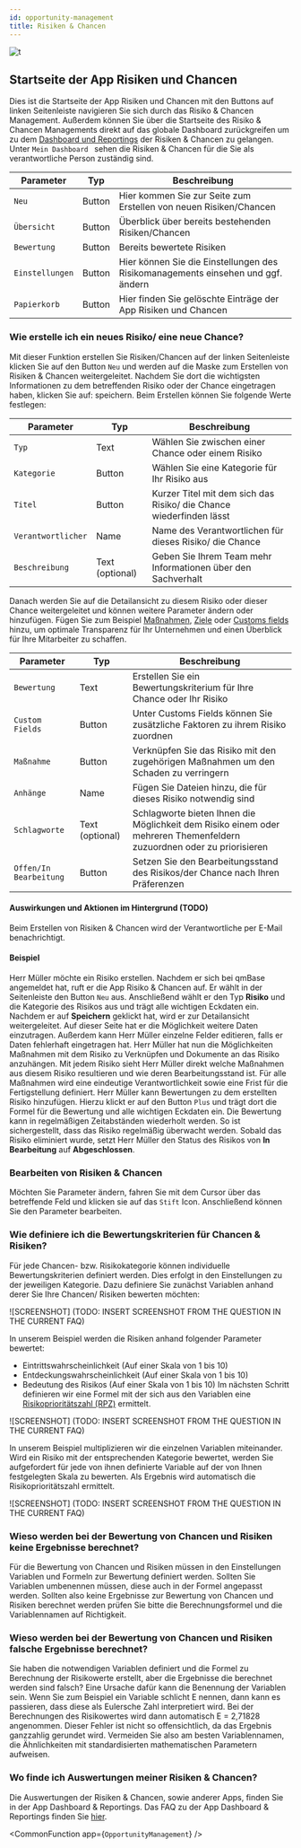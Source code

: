 ```yaml
---
id: opportunity-management
title: Risiken & Chancen
---
```


![t](https://caqadmin.blob.core.windows.net/public-screenshots/All%20Integration%20Specs/Opportunities.png)

## Startseite der App Risiken und Chancen

Dies ist die Startseite der App Risiken und Chancen mit den Buttons auf linken Seitenleiste navigieren Sie sich durch das Risiko & Chancen Management. Außerdem können Sie über die Startseite des Risiko & Chancen Managements direkt auf das globale Dashboard zurückgreifen um zu dem [Dashboard und Reportings](dashboard.mdx) der Risiken & Chancen zu gelangen. Unter <code>Mein Dashboard </code> sehen die Risiken & Chancen für die Sie als verantwortliche Person zuständig sind.

| Parameter                  | Typ    | Beschreibung                                                                     |
| -------------------------- | ------ | -------------------------------------------------------------------------------- |
| <code>Neu</code>           | Button | Hier kommen Sie zur Seite zum Erstellen von neuen Risiken/Chancen                |
| <code>Übersicht</code>     | Button | Überblick über bereits bestehenden Risiken/Chancen                               |
| <code>Bewertung</code>     | Button | Bereits bewertete Risiken                                                        |
| <code>Einstellungen</code> | Button | Hier können Sie die Einstellungen des Risikomanagements einsehen und ggf. ändern |
| <code>Papierkorb</code>    | Button | Hier finden Sie gelöschte Einträge der App Risiken und Chancen                   |

### Wie erstelle ich ein neues Risiko/ eine neue Chance?

Mit dieser Funktion erstellen Sie Risiken/Chancen auf der linken Seitenleiste klicken Sie auf den Button <code>Neu</code> und werden auf die Maske zum Erstellen von Risiken & Chancen weitergeleitet. Nachdem Sie dort die wichtigsten Informationen zu dem betreffenden Risiko oder der Chance eingetragen haben, klicken Sie auf: speichern.
Beim Erstellen können Sie folgende Werte festlegen:

| Parameter                     | Typ             | Beschreibung                                                        |
| ----------------------------- | --------------- | ------------------------------------------------------------------- |
| <code>Typ</code>              | Text            | Wählen Sie zwischen einer Chance oder einem Risiko                  |
| <code>Kategorie</code>        | Button          | Wählen Sie eine Kategorie für Ihr Risiko aus                        |
| <code>Titel</code>            | Button          | Kurzer Titel mit dem sich das Risiko/ die Chance wiederfinden lässt |
| <code>Verantwortlicher</code> | Name            | Name des Verantwortlichen für dieses Risiko/ die Chance             |
| <code>Beschreibung</code>     | Text (optional) | Geben Sie Ihrem Team mehr Informationen über den Sachverhalt        |

Danach werden Sie auf die Detailansicht zu diesem Risiko oder dieser Chance weitergeleitet und können weitere Parameter ändern oder hinzufügen. Fügen Sie zum Beispiel [Maßnahmen](projects-and-tasks.mdx), [Ziele](goal-management.mdx) oder [Customs fields](/docs/faqs/80) hinzu, um optimale Transparenz für Ihr Unternehmen und einen Überblick für Ihre Mitarbeiter zu schaffen.

| Parameter                         | Typ             | Beschreibung                                                                                                          |
| --------------------------------- | --------------- | --------------------------------------------------------------------------------------------------------------------- |
| <code>Bewertung</code>            | Text            | Erstellen Sie ein Bewertungskriterium für Ihre Chance oder Ihr Risiko                                                 |
| <code>Custom Fields</code>        | Button          | Unter Customs Fields können Sie zusätzliche Faktoren zu ihrem Risiko zuordnen                                         |
| <code>Maßnahme </code>            | Button          | Verknüpfen Sie das Risiko mit den zugehörigen Maßnahmen um den Schaden zu verringern                                  |
| <code>Anhänge</code>              | Name            | Fügen Sie Dateien hinzu, die für dieses Risiko notwendig sind                                                         |
| <code>Schlagworte</code>          | Text (optional) | Schlagworte bieten Ihnen die Möglichkeit dem Risiko einem oder mehreren Themenfeldern zuzuordnen oder zu priorisieren |
| <code>Offen/In Bearbeitung</code> | Button          | Setzen Sie den Bearbeitungsstand des Risikos/der Chance nach Ihren Präferenzen                                        |

#### Auswirkungen und Aktionen im Hintergrund (TODO)

Beim Erstellen von Risiken & Chancen wird der Verantwortliche per E-Mail benachrichtigt.

#### Beispiel

Herr Müller möchte ein Risiko erstellen. Nachdem er sich bei qmBase angemeldet hat, ruft er die App Risiko & Chancen auf. Er wählt in der Seitenleiste den Button <code>Neu</code> aus. Anschließend wählt er den Typ **Risiko** und die Kategorie des Risikos aus und trägt alle wichtigen Eckdaten ein. Nachdem er auf **Speichern** geklickt hat, wird er zur Detailansicht weitergeleitet. Auf dieser Seite hat er die Möglichkeit weitere Daten einzutragen. Außerdem kann Herr Müller einzelne Felder editieren, falls er Daten fehlerhaft eingetragen hat.
Herr Müller hat nun die Möglichkeiten Maßnahmen mit dem Risiko zu Verknüpfen und Dokumente an das Risiko anzuhängen. Mit jedem Risiko sieht Herr Müller direkt welche Maßnahmen aus diesem Risiko resultieren und wie deren Bearbeitungsstand ist. Für alle Maßnahmen wird eine eindeutige Verantwortlichkeit sowie eine Frist für die Fertigstellung definiert.
Herr Müller kann Bewertungen zu dem erstellten Risiko hinzufügen. Hierzu klickt er auf den Button <code>Plus</code> und trägt dort die Formel für die Bewertung und alle wichtigen Eckdaten ein. Die Bewertung kann in regelmäßigen Zeitabständen wiederholt werden. So ist sichergestellt, dass das Risiko regelmäßig überwacht werden. Sobald das Risiko eliminiert wurde, setzt Herr Müller den Status des Risikos von **In Bearbeitung** auf **Abgeschlossen**.

### Bearbeiten von Risiken & Chancen

Möchten Sie Parameter ändern, fahren Sie mit dem Cursor über das betreffende Feld und klicken sie auf das <code>Stift</code> Icon. Anschließend können Sie den Parameter bearbeiten.

### Wie definiere ich die Bewertungskriterien für Chancen & Risiken?

Für jede Chancen- bzw. Risikokategorie können individuelle Bewertungskriterien definiert werden. Dies erfolgt in den Einstellungen zu der jeweiligen Kategorie.
Dazu definiere Sie zunächst Variablen anhand derer Sie Ihre Chancen/ Risiken bewerten möchten:

![SCREENSHOT] (TODO: INSERT SCREENSHOT FROM THE QUESTION IN THE CURRENT FAQ)

In unserem Beispiel werden die Risiken anhand folgender Parameter bewertet:

- Eintrittswahrscheinlichkeit (Auf einer Skala von 1 bis 10)
- Entdeckungswahrscheinlichkeit (Auf einer Skala von 1 bis 10)
- Bedeutung des Risikos (Auf einer Skala von 1 bis 10)
  Im nächsten Schritt definieren wir eine Formel mit der sich aus den Variablen eine [Risikoprioritätszahl (RPZ)](https://www.qmbase.com/fmea-fehlermoeglichkeits-und-einfluss-analyse/) ermittelt.

![SCREENSHOT] (TODO: INSERT SCREENSHOT FROM THE QUESTION IN THE CURRENT FAQ)

In unserem Beispiel multiplizieren wir die einzelnen Variablen miteinander.
Wird ein Risiko mit der entsprechenden Kategorie bewertet, werden Sie aufgefordert für jede von ihnen definierte Variable auf der von Ihnen festgelegten Skala zu bewerten. Als Ergebnis wird automatisch die Risikoprioritätszahl ermittelt.

![SCREENSHOT] (TODO: INSERT SCREENSHOT FROM THE QUESTION IN THE CURRENT FAQ)

### Wieso werden bei der Bewertung von Chancen und Risiken keine Ergebnisse berechnet?

Für die Bewertung von Chancen und Risiken müssen in den Einstellungen Variablen und Formeln zur Bewertung definiert werden. Sollten Sie Variablen umbenennen müssen, diese auch in der Formel angepasst werden. Sollten also keine Ergebnisse zur Bewertung von Chancen und Risiken berechnet werden prüfen Sie bitte die Berechnungsformel und die Variablennamen auf Richtigkeit.

### Wieso werden bei der Bewertung von Chancen und Risiken falsche Ergebnisse berechnet?

Sie haben die notwendigen Variablen definiert und die Formel zu Berechnung der Risikowerte erstellt, aber die Ergebnisse die berechnet werden sind falsch?
Eine Ursache dafür kann die Benennung der Variablen sein. Wenn Sie zum Beispiel ein Variable schlicht E nennen, dann kann es passieren, dass diese als Eulersche Zahl interpretiert wird. Bei der Berechnungen des Risikowertes wird dann automatisch E = 2,71828 angenommen. Dieser Fehler ist nicht so offensichtlich, da das Ergebnis ganzzahlig gerundet wird. Vermeiden Sie also am besten Variablennamen, die Ähnlichkeiten mit standardisierten mathematischen Parametern aufweisen.

### Wo finde ich Auswertungen meiner Risiken & Chancen?

Die Auswertungen der Risiken & Chancen, sowie anderer Apps, finden Sie in der App Dashboard & Reportings. Das FAQ zu der App Dashboard & Reportings finden Sie [hier](dashboard.mdx).

<!-- Custom component -->



<CommonFunction app={`OpportunityManagement`} />
